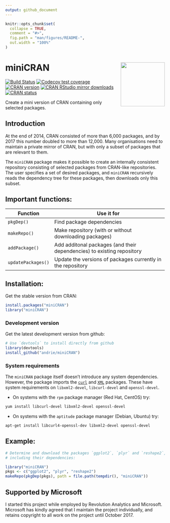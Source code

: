 ```yaml
---
output: github_document
---
```


<!-- README.md is generated from README.Rmd. Please edit that file -->

```r
knitr::opts_chunk$set(
  collapse = TRUE,
  comment = "#>",
  fig.path = "man/figures/README-",
  out.width = "100%"
)
```

# miniCRAN <img src='man/figures/miniCRAN-logo.png' align="right" height="139" />

<!-- badges: start -->
[![Build Status](https://travis-ci.org/andrie/miniCRAN.svg?branch=master)](https://travis-ci.org/andrie/miniCRAN)
[![Codecov test coverage](https://codecov.io/gh/andrie/miniCRAN/branch/master/graph/badge.svg)](https://codecov.io/gh/andrie/miniCRAN?branch=master)
[![CRAN version](http://www.r-pkg.org/badges/version/miniCRAN)](http://www.r-pkg.org/pkg/miniCRAN)
[![CRAN RStudio mirror downloads](http://cranlogs.r-pkg.org/badges/miniCRAN)](http://www.r-pkg.org/pkg/miniCRAN)
[![CRAN status](https://www.r-pkg.org/badges/version/miniCRAN)](https://cran.r-project.org/package=miniCRAN)
<!-- badges: end -->

Create a mini version of CRAN containing only selected packages.

## Introduction

At the end of 2014, CRAN consisted of more than 6,000 packages, and by 2017 this number doubled to more than 12,000.  Many organisations need to maintain a private mirror of CRAN, but with only a subset of packages that are relevant to them.

The `miniCRAN` package makes it possible to create an internally consistent repository consisting of selected packages from CRAN-like repositories.  The user specifies a set of desired packages, and `miniCRAN` recursively reads the dependency tree for these packages, then downloads only this subset.  

## Important functions:

Function           | Use it for
--------------     | ------------------------------------------
`pkgDep()`         | Find package dependencies
`makeRepo()`       | Make repository (with or without downloading packages)
`addPackage()`     | Add additonal packages (and their dependencies) to existing repository
`updatePackages()` | Update the versions of packages currently in the repository

## Installation:

Get the stable version from CRAN:

```r
install.packages("miniCRAN")
library("miniCRAN")
```

### Development version

Get the latest development version from github:

```r
# Use `devtools` to install directly from github
library(devtools)
install_github("andrie/miniCRAN")
```

### System requirements

The `miniCRAN` package itself doesn't introduce any system dependencies.  However, the package imports the  [`curl`](https://cran.r-project.org/package=curl) and [`XML`](https://cran.r-project.org/package=XML) packages. These have system requirements on `libxml2-devel`, `libcurl-devel` and `openssl-devel`.

* On systems with the `rpm` package manager (Red Hat, CentOS) try:

```bash
yum install libcurl-devel libxml2-devel openssl-devel
```

* On systems with the `aptitude` package manager (Debian, Ubuntu) try:

```bash
apt-get install libcurl4-openssl-dev libxml2-devel openssl-devel
```

    
## Example:

```r
# Determine and download the packages `ggplot2`, `plyr` and `reshape2`, 
# including their dependencies:

library("miniCRAN")
pkgs <- c("ggplot2", "plyr", "reshape2")
makeRepo(pkgDep(pkgs), path = file.path(tempdir(), "miniCRAN"))
```

## Supported by Microsoft

I started this project while employed by Revolution Analytics and Microsoft.  Microsoft has kindly agreed that I maintain the project individually, and retains copyright to all work on the project until October 2017.

